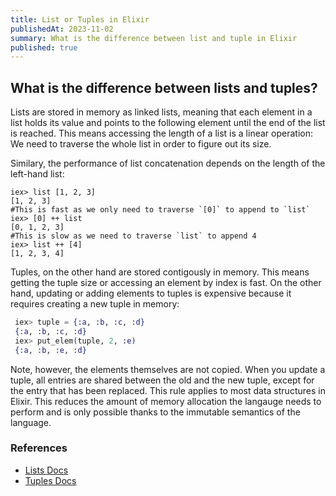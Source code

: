 ```yaml
---
title: List or Tuples in Elixir
publishedAt: 2023-11-02
summary: What is the difference between list and tuple in Elixir
published: true
---
```


## What is the difference between lists and tuples?

Lists are stored in memory as linked lists, meaning that each element in a list holds its value and points to the following element until the end of the list is reached.
This means accessing the length of a list is a linear operation: We need to traverse the whole list in order to figure out its size.

Similary, the performance of list concatenation depends on the length of the left-hand list:

```
iex> list [1, 2, 3]
[1, 2, 3]
#This is fast as we only need to traverse `[0]` to append to `list`
iex> [0] ++ list
[0, 1, 2, 3]
#This is slow as we need to traverse `list` to append 4
iex> list ++ [4]
[1, 2, 3, 4]
```

Tuples, on the other hand are stored contigously in memory. This means getting the tuple size or accessing an element by index is fast.
On the other hand, updating or adding elements to tuples is expensive because it requires creating a new tuple in memory:

```elixir
 iex> tuple = {:a, :b, :c, :d}
 {:a, :b, :c, :d}
 iex> put_elem(tuple, 2, :e)
 {:a, :b, :e, :d}
```

Note, however, the elements themselves are not copied. When you update a tuple, all entries are shared between the old and the new tuple, except for the
entry that has been replaced. This rule applies to most data structures in Elixir. This reduces the amount of memory allocation the langauge needs to perform and is only possible thanks to the immutable semantics of the language.

### References

- <a target="_blank" href="https://hexdocs.pm/elixir/1.12/List.html">
    Lists Docs
  </a>

- <a target="_blank" href="https://hexdocs.pm/elixir/1.12/Tuple.html">
    Tuples Docs
  </a>
